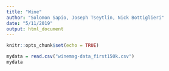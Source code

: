 ```yaml
---
title: "Wine"
author: "Solomon Sapio, Joseph Tseytlin, Nick Bottiglieri"
date: "5/11/2019"
output: html_document
---
```


```r
knitr::opts_chunk$set(echo = TRUE)
```

```r
mydata = read.csv("winemag-data_first150k.csv")
mydata 
```

